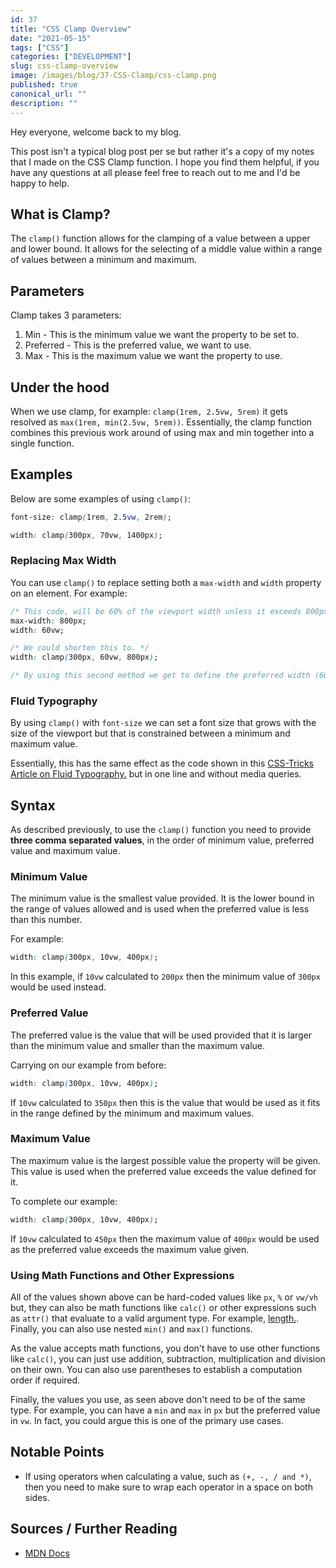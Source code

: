 ```yaml
---
id: 37
title: "CSS Clamp Overview"
date: "2021-05-15"
tags: ["CSS"]
categories: ["DEVELOPMENT"]
slug: css-clamp-overview
image: /images/blog/37-CSS-Clamp/css-clamp.png
published: true
canonical_url: ""
description: ""
---
```


Hey everyone, welcome back to my blog.

This post isn't a typical blog post per se but rather it's a copy of my notes that I made on the CSS Clamp function. I hope you find them helpful, if you have any questions at all please feel free to reach out to me and I'd be happy to help.

## What is Clamp?

The `clamp()` function allows for the clamping of a value between a upper and lower bound. It allows for the selecting of a middle value within a range of values between a minimum and maximum.

## Parameters

Clamp takes 3 parameters:

1. Min - This is the minimum value we want the property to be set to.
2. Preferred - This is the preferred value, we want to use.
3. Max - This is the maximum value we want the property to use.

## Under the hood

When we use clamp, for example: `clamp(1rem, 2.5vw, 5rem)` it gets resolved as `max(1rem, min(2.5vw, 5rem))`. Essentially, the clamp function combines this previous work around of using max and min together into a single function.

## Examples

Below are some examples of using `clamp()`:

```CSS
font-size: clamp(1rem, 2.5vw, 2rem);

width: clamp(300px, 70vw, 1400px);
```

### Replacing Max Width

You can use `clamp()` to replace setting both a `max-width` and `width` property on an element. For example:

```css
/* This code, will be 60% of the viewport width unless it exceeds 800px */
max-width: 800px;
width: 60vw;

/* We could shorten this to. */
width: clamp(300px, 60vw, 800px);

/* By using this second method we get to define the preferred width (60vw) but also get to define a min and max width. All in one line! */
```

### Fluid Typography

By using `clamp()` with `font-size` we can set a font size that grows with the size of the viewport but that is constrained between a minimum and maximum value.

Essentially, this has the same effect as the code shown in this [CSS-Tricks Article on Fluid Typography.](https://css-tricks.com/snippets/css/fluid-typography/) but in one line and without media queries.

## Syntax

As described previously, to use the `clamp()` function you need to provide **three comma separated values**, in the order of minimum value, preferred value and maximum value.

### Minimum Value

The minimum value is the smallest value provided. It is the lower bound in the range of values allowed and is used when the preferred value is less than this number.

For example:

```css
width: clamp(300px, 10vw, 400px);
```

In this example, if `10vw` calculated to `200px` then the minimum value of `300px` would be used instead.

### Preferred Value

The preferred value is the value that will be used provided that it is larger than the minimum value and smaller than the maximum value.

Carrying on our example from before:

```css
width: clamp(300px, 10vw, 400px);
```

If `10vw` calculated to `350px` then this is the value that would be used as it fits in the range defined by the minimum and maximum values.

### Maximum Value

The maximum value is the largest possible value the property will be given. This value is used when the preferred value exceeds the value defined for it.

To complete our example:

```css
width: clamp(300px, 10vw, 400px);
```

If `10vw` calculated to `450px` then the maximum value of `400px` would be used as the preferred value exceeds the maximum value given.

### Using Math Functions and Other Expressions

All of the values shown above can be hard-coded values like `px`, `%` or `vw/vh` but, they can also be math functions like `calc()` or other expressions such as `attr()` that evaluate to a valid argument type. For example, [length.](https://developer.mozilla.org/en-US/docs/Web/CSS/length). Finally, you can also use nested `min()` and `max()` functions.

As the value accepts math functions, you don't have to use other functions like `calc()`, you can just use addition, subtraction, multiplication and division on their own. You can also use parentheses to establish a computation order if required.

Finally, the values you use, as seen above don't need to be of the same type. For example, you can have a `min` and `max` in `px` but the preferred value in `vw`. In fact, you could argue this is one of the primary use cases.

## Notable Points

- If using operators when calculating a value, such as `(+, -, / and *)`, then you need to make sure to wrap each operator in a space on both sides.

## Sources / Further Reading

- [MDN Docs](<https://developer.mozilla.org/en-US/docs/Web/CSS/clamp()>)
